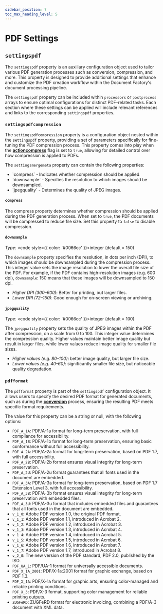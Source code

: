 ```yaml
---
sidebar_position: 7
toc_max_heading_level: 5
---
```



# PDF Settings

## `settingspdf`

The `settingspdf` property is an auxiliary configuration object used to tailor various PDF generation processes such
as conversion, compression, and more. This property is designed to provide additional settings that enhance and customize
the PDF creation workflow within the Document Factory's document processing pipeline.

The `settingspdf` property can be included within `processors` or `postprocess` arrays to ensure optimal configurations
for distinct PDF-related tasks. Each section where these settings can be applied will include relevant references
and links to the corresponding `settingspdf` properties.

### `settingspdfcompression`

The `settingspdfcompression` property is a configuration object nested within the `settingspdf` property,
providing a set of parameters specifically for fine-tuning the PDF compression process. This property comes into play
when the [**actioncompress**](docs/pipeline/processors/compress.mdx) flag is set to `true`, allowing for detailed control
over how compression is applied to PDFs.

The `settingsmergemeta` property can contain the following properties:

- <Link to="#compress">`compress`</Link> - Indicates whether compression should be applied.
- <Link to="#downsample">`downsample`</Link> - Specifies the resolution to which images should be downsampled.
- <Link to="#jpegquality">`jpegquality`</Link> - Determines the quality of JPEG images.

#### `compress`

The compress property determines whether compression should be applied during the PDF generation process.
When set to `true`, the PDF documents will be compressed to reduce file size. Set this property to `false` to disable compression.

#### `downsample`

*Type:* <code style={{ color: '#0066cc' }}>integer (default = 150)</code>

The `downsample` property specifies the resolution, in dots per inch (DPI), to which images should be downsampled during
the compression process. This integer value sets the image resolution to lower the overall file size of the PDF.
For example, if the PDF contains high-resolution images (e.g. 600 dpi), `downsample`: 150 means that these images will be
downsampled to 150 dpi.

- *Higher DPI (300–600)*: Better for printing, but larger files.
- *Lower DPI (72–150)*: Good enough for on-screen viewing or archiving.

#### `jpegquality`

*Type:* <code style={{ color: '#0066cc' }}>integer (default = 100)</code>

The `jpegquality` property sets the quality of JPEG images within the PDF after compression, on a scale from 0 to 100.
This integer value determines the compression quality. Higher values maintain better image quality but result in larger files,
while lower values reduce image quality for smaller file sizes.

- *Higher values (e.g. 80–100)*: better image quality, but larger file size.
- *Lower values (e.g. 40–60)*: significantly smaller file size, but noticeable quality degradation.

### `pdfformat`

The `pdfformat` property is part of the `settingspdf` configuration object. It allows users to specify the desired
PDF format for generated documents, such as during the [**conversion**](docs/pipeline/processors/convert.mdx) process,
ensuring the resulting PDF meets specific format requirements.

The value for this property can be a string or null, with the following options:

- `PDF_A_1A`: PDF/A-1a format for long-term preservation, with full compliance for accessibility.
- `PDF_A_1B`: PDF/A-1b format for long-term preservation, ensuring basic conformance without full accessibility.
- `PDF_A_2A`: PDF/A-2a format for long-term preservation, based on PDF 1.7, with full accessibility.
- `PDF_A_2B`: PDF/A-2b format ensures visual integrity for long-term preservation.
- `PDF_A_2U`: PDF/A-2u format guarantees that all fonts used in the document are embedded.
- `PDF_A_3A`: PDF/A-3a format for long-term preservation, based on PDF 1.7 Extension Level 3, with full accessibility.
- `PDF_A_3B`: PDF/A-3b format ensures visual integrity for long-term preservation with embedded files.
- `PDF_A_3U`: PDF/A-3u format that includes embedded files and guarantees that all fonts used in the document are embedded.
- `v_1_0`: Adobe PDF version 1.0, the original PDF format.
- `v_1_1`: Adobe PDF version 1.1, introduced in Acrobat 2.
- `v_1_2`: Adobe PDF version 1.2, introduced in Acrobat 3.
- `v_1_3`: Adobe PDF version 1.3, introduced in Acrobat 4.
- `v_1_4`: Adobe PDF version 1.4, introduced in Acrobat 5.
- `v_1_5`: Adobe PDF version 1.5, introduced in Acrobat 6.
- `v_1_6`: Adobe PDF version 1.6, introduced in Acrobat 7.
- `v_1_7`: Adobe PDF version 1.7, introduced in Acrobat 8.
- `v_2_0`: The new version of the PDF standard, PDF 2.0, published by the ISO.
- `PDF_UA_1`: PDF/UA-1 format for universally accessible documents.
- `PDF_X_1A_2001`: PDF/X-1a:2001 format for graphic exchange, based on PDF 1.3.
- `PDF_X_1A`: PDF/X-1a format for graphic arts, ensuring color-managed and reliable printing conditions.
- `PDF_X_3`: PDF/X-3 format, supporting color management for reliable printing outputs.
- `ZUGFeRD`: ZUGFeRD format for electronic invoicing, combining a PDF/A-3 document with XML data.
